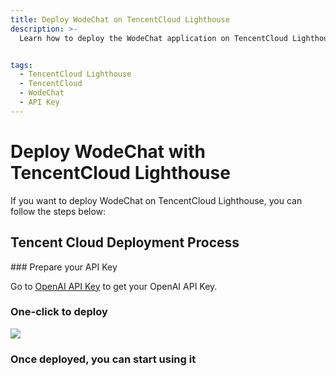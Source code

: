 ```yaml
---
title: Deploy WodeChat on TencentCloud Lighthouse
description: >-
  Learn how to deploy the WodeChat application on TencentCloud Lighthouse, including preparing the large model API Key, clicking the deploy button, and other operations.


tags:
  - TencentCloud Lighthouse
  - TencentCloud
  - WodeChat
  - API Key
---
```


# Deploy WodeChat with TencentCloud Lighthouse

If you want to deploy WodeChat on TencentCloud Lighthouse, you can follow the steps below:

## Tencent Cloud Deployment Process

<Steps>
  ### Prepare your API Key

  Go to [OpenAI API Key](https://platform.openai.com/account/api-keys) to get your OpenAI API Key.

  ### One-click to deploy

  [![][deploy-button-image]][deploy-link]

  ### Once deployed, you can start using it
</Steps>

[deploy-button-image]: https://cloudcache.tencent-cloud.com/qcloud/ui/static/static_source_business/d65fb782-4fb0-4348-ad85-f2943d6bee8f.svg
[deploy-link]: https://buy.tencentcloud.com/lighthouse?blueprintType=APP_OS&blueprintOfficialId=lhbp-6u0ti132&regionId=9&zone=ap-singapore-3&bundleId=bundle_starter_nmc_lin_med2_01&loginSet=AUTO&rule=true&from=wodechat
